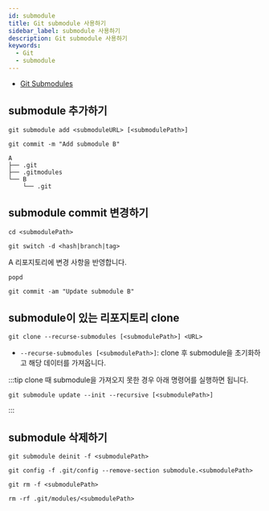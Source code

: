 ```yaml
---
id: submodule
title: Git submodule 사용하기
sidebar_label: submodule 사용하기
description: Git submodule 사용하기
keywords:
  - Git
  - submodule
---
```


- [Git Submodules](https://git-scm.com/book/ko/v2/Git-%EB%8F%84%EA%B5%AC-%EC%84%9C%EB%B8%8C%EB%AA%A8%EB%93%88)

## submodule 추가하기

```shell
git submodule add <submoduleURL> [<submodulePath>]
```

```shell
git commit -m "Add submodule B"
```

```shell
A
├── .git
├── .gitmodules
└── B
    └── .git
```

## submodule commit 변경하기

```shell
cd <submodulePath>
```

```shell
git switch -d <hash|branch|tag>
```

A 리포지토리에 변경 사항을 반영합니다.

```shell
popd
```

```shell
git commit -am "Update submodule B"
```

## submodule이 있는 리포지토리 clone

```shell
git clone --recurse-submodules [<submodulePath>] <URL>
```

- `--recurse-submodules [<submodulePath>]`: clone 후 submodule을 초기화하고 해당 데이터를 가져옵니다.

:::tip
clone 때 submodule을 가져오지 못한 경우 아래 명령어를 실행하면 됩니다.

```shell
git submodule update --init --recursive [<submodulePath>]
```

:::

## submodule 삭제하기

```shell
git submodule deinit -f <submodulePath>
```

```shell
git config -f .git/config --remove-section submodule.<submodulePath>
```

```shell
git rm -f <submodulePath>
```

```shell
rm -rf .git/modules/<submodulePath>
```
